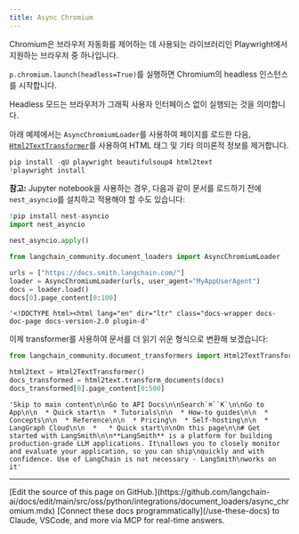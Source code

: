 ```yaml
---
title: Async Chromium
---
```


Chromium은 브라우저 자동화를 제어하는 데 사용되는 라이브러리인 Playwright에서 지원하는 브라우저 중 하나입니다.

`p.chromium.launch(headless=True)`를 실행하면 Chromium의 headless 인스턴스를 시작합니다.

Headless 모드는 브라우저가 그래픽 사용자 인터페이스 없이 실행되는 것을 의미합니다.

아래 예제에서는 `AsyncChromiumLoader`를 사용하여 페이지를 로드한 다음, [`Html2TextTransformer`](/oss/python/integrations/document_transformers/html2text/)를 사용하여 HTML 태그 및 기타 의미론적 정보를 제거합니다.

```python
pip install -qU playwright beautifulsoup4 html2text
!playwright install
```

**참고:** Jupyter notebook을 사용하는 경우, 다음과 같이 문서를 로드하기 전에 `nest_asyncio`를 설치하고 적용해야 할 수도 있습니다:

```python
!pip install nest-asyncio
import nest_asyncio

nest_asyncio.apply()
```

```python
from langchain_community.document_loaders import AsyncChromiumLoader

urls = ["https://docs.smith.langchain.com/"]
loader = AsyncChromiumLoader(urls, user_agent="MyAppUserAgent")
docs = loader.load()
docs[0].page_content[0:100]
```

```output
'<!DOCTYPE html><html lang="en" dir="ltr" class="docs-wrapper docs-doc-page docs-version-2.0 plugin-d'
```

이제 transformer를 사용하여 문서를 더 읽기 쉬운 형식으로 변환해 보겠습니다:

```python
from langchain_community.document_transformers import Html2TextTransformer

html2text = Html2TextTransformer()
docs_transformed = html2text.transform_documents(docs)
docs_transformed[0].page_content[0:500]
```

```output
'Skip to main content\n\nGo to API Docs\n\nSearch`⌘``K`\n\nGo to App\n\n  * Quick start\n  * Tutorials\n\n  * How-to guides\n\n  * Concepts\n\n  * Reference\n\n  * Pricing\n  * Self-hosting\n\n  * LangGraph Cloud\n\n  *   * Quick start\n\nOn this page\n\n# Get started with LangSmith\n\n**LangSmith** is a platform for building production-grade LLM applications. It\nallows you to closely monitor and evaluate your application, so you can ship\nquickly and with confidence. Use of LangChain is not necessary - LangSmith\nworks on it'
```

---

<Callout icon="pen-to-square" iconType="regular">
    [Edit the source of this page on GitHub.](https://github.com/langchain-ai/docs/edit/main/src/oss/python/integrations/document_loaders/async_chromium.mdx)
</Callout>
<Tip icon="terminal" iconType="regular">
    [Connect these docs programmatically](/use-these-docs) to Claude, VSCode, and more via MCP for    real-time answers.
</Tip>
